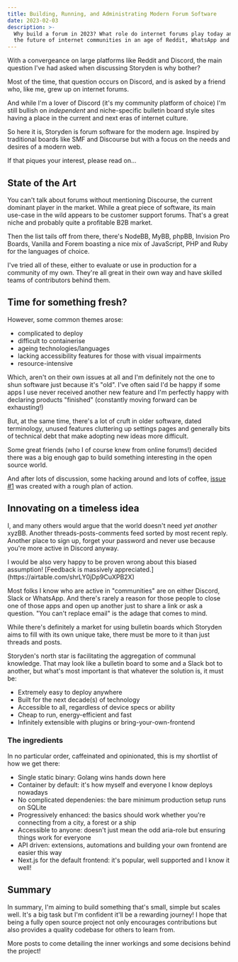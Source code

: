 ```yaml
---
title: Building, Running, and Administrating Modern Forum Software
date: 2023-02-03
description: >-
  Why build a forum in 2023? What role do internet forums play today and what's
  the future of internet communities in an age of Reddit, WhatsApp and Mastodon?
---
```


With a convergeance on large platforms like Reddit and Discord, the main question I've had asked when discussing Storyden is why bother?

Most of the time, that question occurs on Discord, and is asked by a friend who, like me, grew up on internet forums.

And while I'm a lover of Discord (it's my community platform of choice) I'm still bullish on _independent_ and niche-specific bulletin board style sites having a place in the current and next eras of internet culture.

So here it is, Storyden is forum software for the modern age. Inspired by traditional boards like SMF and Discourse but with a focus on the needs and desires of a modern web.

If that piques your interest, please read on...

## State of the Art

You can't talk about forums without mentioning Discourse, the current dominant player in the market. While a great piece of software, its main use-case in the wild appears to be customer support forums. That's a great niche and probably quite a profitable B2B market.

Then the list tails off from there, there's NodeBB, MyBB, phpBB, Invision Pro Boards, Vanilla and Forem boasting a nice mix of JavaScript, PHP and Ruby for the languages of choice.

I've tried all of these, either to evaluate or use in production for a community of my own. They're all great in their own way and have skilled teams of contributors behind them.

## Time for something fresh?

However, some common themes arose:

- complicated to deploy
- difficult to containerise
- ageing technologies/languages
- lacking accessibility features for those with visual impairments
- resource-intensive

Which, aren't on their own issues at all and I'm definitely not the one to shun software just because it's "old". I've often said I'd be happy if some apps I use never received another new feature and I'm perfectly happy with declaring products "finished" (constantly moving forward can be exhausting!)

But, at the same time, there's a lot of cruft in older software, dated terminology, unused features cluttering up settings pages and generally bits of technical debt that make adopting new ideas more difficult.

Some great friends (who I of course knew from online forums!) decided there was a big enough gap to build something interesting in the open source world.

And after lots of discussion, some hacking around and lots of coffee, [issue #1](https://github.com/Southclaws/storyden/issues/1) was created with a rough plan of action.

## Innovating on a timeless idea

I, and many others would argue that the world doesn't need _yet another_ xyzBB. Another threads-posts-comments feed sorted by most recent reply. Another place to sign up, forget your password and never use because you're more active in Discord anyway.

<Callout type="info" emoji="ℹ️">
  I would be also very happy to be proven wrong about this biased assumption!
  [Feedback is massively appreciated.](https://airtable.com/shrLY0jDp9CuXPB2X)
</Callout>

Most folks I know who are active in "communities" are on either Discord, Slack or WhatsApp. And there's rarely a reason for those people to close one of those apps and open up another just to share a link or ask a question. "You can't replace email" is the adage that comes to mind.

While there's definitely a market for using bulletin boards which Storyden aims to fill with its own unique take, there must be more to it than just threads and posts.

Storyden's north star is facilitating the aggregation of communal knowledge. That may look like a bulletin board to some and a Slack bot to another, but what's most important is that whatever the solution is, it must be:

- Extremely easy to deploy anywhere
- Built for the next decade(s) of technology
- Accessible to all, regardless of device specs or ability
- Cheap to run, energy-efficient and fast
- Infinitely extensible with plugins or bring-your-own-frontend

### The ingredients

In no particular order, caffeinated and opinionated, this is my shortlist of how we get there:

- Single static binary: Golang wins hands down here
- Container by default: it's how myself and everyone I know deploys nowadays
- No complicated dependenies: the bare minimum production setup runs on SQLite
- Progressively enhanced: the basics should work whether you're connecting from a city, a forest or a ship
- Accessible to anyone: doesn't just mean the odd aria-role but ensuring things work for everyone
- API driven: extensions, automations and building your own frontend are easier this way
- Next.js for the default frontend: it's popular, well supported and I know it well!

## Summary

In summary, I'm aiming to build something that's small, simple but scales well. It's a big task but I'm confident it'll be a rewarding journey! I hope that being a fully open source project not only encourages contributions but also provides a quality codebase for others to learn from.

More posts to come detailing the inner workings and some decisions behind the project!
